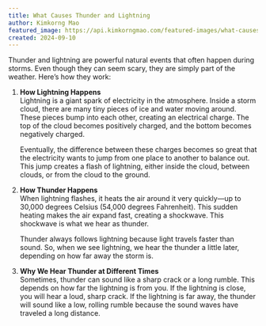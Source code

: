 ```yaml
---
title: What Causes Thunder and Lightning
author: Kimkorng Mao
featured_image: https://api.kimkorngmao.com/featured-images/what-causes-thunder-and-lightning.png
created: 2024-09-10
---
```


Thunder and lightning are powerful natural events that often happen during storms. Even though they can seem scary, they are simply part of the weather. Here’s how they work:

1. **How Lightning Happens**  
   Lightning is a giant spark of electricity in the atmosphere. Inside a storm cloud, there are many tiny pieces of ice and water moving around. These pieces bump into each other, creating an electrical charge. The top of the cloud becomes positively charged, and the bottom becomes negatively charged.

   Eventually, the difference between these charges becomes so great that the electricity wants to jump from one place to another to balance out. This jump creates a flash of lightning, either inside the cloud, between clouds, or from the cloud to the ground.

2. **How Thunder Happens**  
   When lightning flashes, it heats the air around it very quickly—up to 30,000 degrees Celsius (54,000 degrees Fahrenheit). This sudden heating makes the air expand fast, creating a shockwave. This shockwave is what we hear as thunder.

   Thunder always follows lightning because light travels faster than sound. So, when we see lightning, we hear the thunder a little later, depending on how far away the storm is.

3. **Why We Hear Thunder at Different Times**  
   Sometimes, thunder can sound like a sharp crack or a long rumble. This depends on how far the lightning is from you. If the lightning is close, you will hear a loud, sharp crack. If the lightning is far away, the thunder will sound like a low, rolling rumble because the sound waves have traveled a long distance.